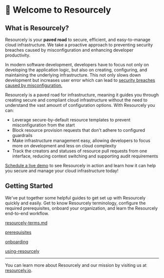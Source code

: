# 👋 Welcome to Resourcely

## What is Resourcely?

Resourcely is your **paved road** to secure, efficient, and easy-to-manage cloud infrastructure. We take a proactive approach to preventing security breaches caused by misconfiguration and enhancing developer productivity.

In modern software development, developers have to focus not only on developing the application logic, but also on creating, configuring, and maintaining the underlying infrastructure. This not only slows down development but increases user error which can lead to [security breaches caused by misconfiguration.](https://www.resourcely.io/post/reducing-the-risk-of-infrastructure-misconfiguration-with-resourcely)

Resourcely is a paved road for infrastructure, meaning it guides you through creating secure and compliant cloud infrastructure without the need to understand the vast amount of configuration options. With Resourcely you can:

* Leverage secure-by-default resource templates to prevent misconfiguration from the start
* Block resource provision requests that don't adhere to configured guardrails
* Make infrastructure management easy, allowing developers to focus more on development and less on cloud complexity
* Track the creators and statuses of resource pull requests from one interface, reducing context switching and supporting audit requirements


[Schedule a live demo](https://www.resourcely.io/schedule-demo) to see Resourcely in action and learn how it can help you secure and manage your cloud infrastructure today!


## Getting Started

We've put together some helpful guides to get set up with Resourcely quickly and easily. Get to know Resourcely terminology, configure the required prerequisites, onboard your organization, and learn the Resourcely end-to-end workflow.

[resourcely-terms.md](getting-started/resourcely-terms.md)


[prerequisites](getting-started/prerequisites/)


[onboarding](getting-started/onboarding/)


[using-resourcely](getting-started/using-resourcely/)


***

You can learn more about Resourcely and our mission by visiting us at [resourcely.io](https://www.resourcely.io/).

